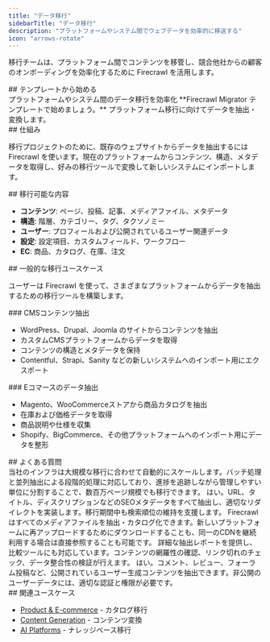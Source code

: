 ```yaml
---
title: "データ移行"
sidebarTitle: "データ移行"
description: "プラットフォームやシステム間でウェブデータを効率的に移送する"
icon: "arrows-rotate"
---
```


移行チームは、プラットフォーム間でコンテンツを移管し、競合他社からの顧客のオンボーディングを効率化するために Firecrawl を活用します。

<div id="start-with-a-template">
  ## テンプレートから始める
</div>

<Card title="Firecrawl Migrator" icon="github" href="https://github.com/mendableai/firecrawl-migrator">
  プラットフォームやシステム間のデータ移行を効率化
</Card>

<Note>
  **Firecrawl Migrator テンプレートで始めましょう。** プラットフォーム移行に向けてデータを抽出・変換します。
</Note>

<div id="how-it-works">
  ## 仕組み
</div>

移行プロジェクトのために、既存のウェブサイトからデータを抽出するには Firecrawl を使います。現在のプラットフォームからコンテンツ、構造、メタデータを取得し、好みの移行ツールで変換して新しいシステムにインポートします。

<div id="what-you-can-migrate">
  ## 移行可能な内容
</div>

* **コンテンツ**: ページ、投稿、記事、メディアファイル、メタデータ
* **構造**: 階層、カテゴリー、タグ、タクソノミー
* **ユーザー**: プロフィールおよび公開されているユーザー関連データ
* **設定**: 設定項目、カスタムフィールド、ワークフロー
* **EC**: 商品、カタログ、在庫、注文

<div id="common-migration-use-cases">
  ## 一般的な移行ユースケース
</div>

ユーザーは Firecrawl を使って、さまざまなプラットフォームからデータを抽出するための移行ツールを構築します。

<div id="cms-content-extraction">
  ### CMSコンテンツ抽出
</div>

* WordPress、Drupal、Joomla のサイトからコンテンツを抽出
* カスタムCMSプラットフォームからデータを取得
* コンテンツの構造とメタデータを保持
* Contentful、Strapi、Sanity などの新しいシステムへのインポート用にエクスポート

<div id="e-commerce-data-extraction">
  ### Eコマースのデータ抽出
</div>

* Magento、WooCommerceストアから商品カタログを抽出
* 在庫および価格データを取得
* 商品説明や仕様を収集
* Shopify、BigCommerce、その他プラットフォームへのインポート用にデータを整形

<div id="faqs">
  ## よくある質問
</div>

<AccordionGroup>
  <Accordion title="大規模な移行にはどのように対応しますか？">
    当社のインフラは大規模な移行に合わせて自動的にスケールします。バッチ処理と並列抽出による段階的処理に対応しており、進捗を追跡しながら管理しやすい単位に分割することで、数百万ページ規模でも移行できます。
  </Accordion>

  <Accordion title="移行中にSEOの価値は維持できますか？">
    はい。URL、タイトル、ディスクリプションなどのSEOメタデータをすべて抽出し、適切なリダイレクトを実装します。移行期間中も検索順位の維持を支援します。
  </Accordion>

  <Accordion title="メディアファイルや添付ファイルはどう扱いますか？">
    Firecrawlはすべてのメディアファイルを抽出・カタログ化できます。新しいプラットフォームに再アップロードするためにダウンロードすることも、同一のCDNを継続利用する場合は直接参照することも可能です。
  </Accordion>

  <Accordion title="移行の検証はどのように行いますか？">
    詳細な抽出レポートを提供し、比較ツールにも対応しています。コンテンツの網羅性の確認、リンク切れのチェック、データ整合性の検証が行えます。
  </Accordion>

  <Accordion title="ユーザー生成コンテンツやコメントも移行できますか？">
    はい。コメント、レビュー、フォーラム投稿など、公開されているユーザー生成コンテンツを抽出できます。非公開のユーザーデータには、適切な認証と権限が必要です。
  </Accordion>
</AccordionGroup>

<div id="related-use-cases">
  ## 関連ユースケース
</div>

* [Product &amp; E-commerce](/ja/use-cases/product-ecommerce) - カタログ移行
* [Content Generation](/ja/use-cases/content-generation) - コンテンツ変換
* [AI Platforms](/ja/use-cases/ai-platforms) - ナレッジベース移行